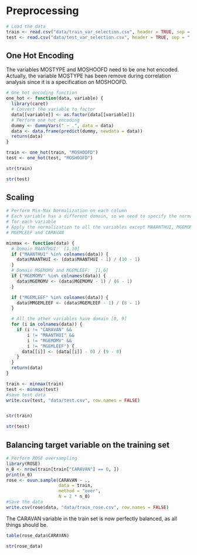 # Preprocessing

```r
# Load the data
train <- read.csv("data/train_var_selection.csv", header = TRUE, sep = ",")
test <- read.csv("data/test_var_selection.csv", header = TRUE, sep = ",")
```

## One Hot Encoding
The variables MOSTYPE and MOSHOOFD need to be one hot encoded. Actually, the variable MOSTYPE has been remove during correlation analysis since it is a specification on MOSHOOFD.
```r
# One hot encoding function
one_hot <- function(data, variable) {
  library(caret)
  # Convert the variable to factor
  data[[variable]] <- as.factor(data[[variable]])
  # Perform one hot encoding
  dummy <- dummyVars(" ~ .", data = data)
  data <- data.frame(predict(dummy, newdata = data))
  return(data)
}

train <- one_hot(train, "MOSHOOFD")
test <- one_hot(test, "MOSHOOFD")
```

```r
str(train)
```

```r
str(test)
```


## Scaling

```r
# Perform Min-Max Normalization on each column
# Each variable has a different domain, so we need to specify the normalization
# for each variable
# Apply the normalization to all the variables except MAAANTHUI, MGEMOMV
# MGEMLEEF and CARAVAN

minmax <- function(data) {
  # Domain MAANTHUI:  [1,10]
  if ("MAANTHUI" %in% colnames(data)) {
    data$MAANTHUI <- (data$MAANTHUI - 1) / (10 - 1)
  }
  # Domain MGEMOMV and MGEMLEEF:  [1,6]
  if ("MGEMOMV" %in% colnames(data)) {
    data$MGEMOMV <- (data$MGEMOMV - 1) / (6 - 1)
  }

  if ("MGEMLEEF" %in% colnames(data)) {
    data$MMGEMLEEF <- (data$MGEMLEEF - 1) / (6 - 1)
  }

  # All the other variables have domain [0, 9]
  for (i in colnames(data)) {
    if (i != "CARAVAN" &&
        i != "MAANTHUI" &&
        i != "MGEMOMV" &&
        i != "MGEMLEEF") {
      data[[i]] <- (data[[i]] - 0) / (9 - 0)
    }
  }
  return(data)
}

train <- minmax(train)
test <- minmax(test)
#save test data
write.csv(test, "data/test.csv", row.names = FALSE)
```

```r
```

```r
str(train)
```

```r
str(test)
```


## Balancing target variable on the training set

```r
# Perform ROSE oversampling
library(ROSE)
n_0 <- nrow(train[train["CARAVAN"] == 0, ])
print(n_0)
rose <- ovun.sample(CARAVAN ~ .,
                    data = train,
                    method = "over",
                    N = 2 * n_0)
#Save the data
write.csv(rose$data, "data/train_rose.csv", row.names = FALSE)
```
The CARAVAN variable in the train set is now perfectly balanced, as all things should be.

```r
table(rose_data$CARAVAN)
```

```r
str(rose_data)
```